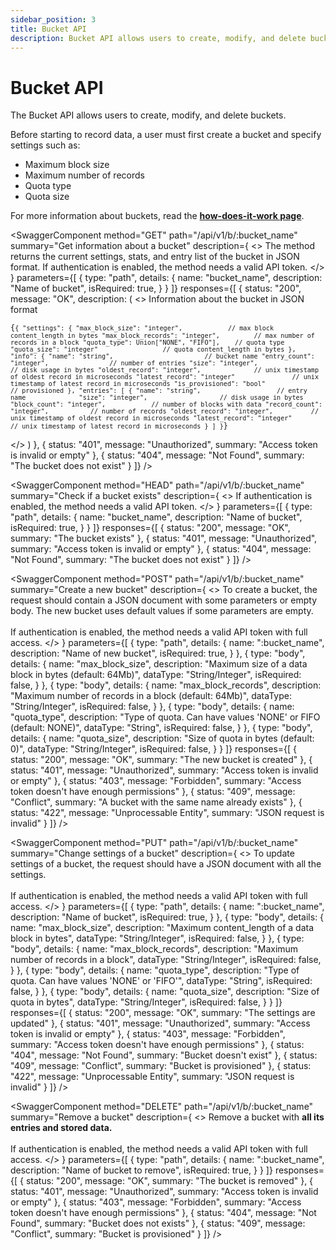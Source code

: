 ```yaml
---
sidebar_position: 3
title: Bucket API
description: Bucket API allows users to create, modify, and delete buckets.
---
```


<head>
  <link rel="canonical" href="https://www.reduct.store/docs/http-api/bucket-api" />
</head>


# Bucket API

The Bucket API allows users to create, modify, and delete buckets.

Before starting to record data, a user must first create a bucket and specify settings such as:

* Maximum block size
* Maximum number of records
* Quota type
* Quota size

For more information about buckets, read the [**how-does-it-work page**](../how-does-it-work.mdx#internal-structure).

<SwaggerComponent
  method="GET"
  path="/api/v1/b/:bucket_name"
  summary="Get information about a bucket"
  description={
    <>
      The method returns the current settings, stats, and entry list of the bucket in JSON format. 
      If authentication is enabled, the method needs a valid API token.
    </>
  }
  parameters={[
    {
      type: "path",
      details: {
        name: "bucket_name",
        description: "Name of bucket",
        isRequired: true,
      }
    }
  ]}
  responses={[
    {
      status: "200",
      message: "OK",
      description: (
        <>
          Information about the bucket in JSON format
          <pre><code>{`{
  "settings": {
        "max_block_size": "integer",            // max block content_length in bytes
        "max_block_records": "integer",         // max number of records in a block
        "quota_type": Union["NONE", "FIFO"],    // quota type
        "quota_size": "integer"                 // quota content_length in bytes
    },
    "info": {
        "name": "string",                        // bucket name
        "entry_count": "integer",                // number of entries
        "size": "integer",                       // disk usage in bytes
        "oldest_record": "integer",              // unix timestamp of oldest record in microseconds
        "latest_record": "integer"               // unix timestamp of latest record in microseconds
        "is_provisioned": "bool"                 // provisioned
    },
    "entries": [
        {
            "name": "string",                    // entry name             
            "size": "integer",                   // disk usage in bytes
            "block_count": "integer",            // number of blocks with data
            "record_count": "integer",           // number of records
            "oldest_record": "integer",          // unix timestamp of oldest record in microseconds
            "latest_record": "integer"           // unix timestamp of latest record in microseconds
        }
    ]
}`}</code></pre>
        </>
      )
    },
    {
      status: "401",
      message: "Unauthorized",
      summary: "Access token is invalid or empty"
    },
    {
      status: "404",
      message: "Not Found",
      summary: "The bucket does not exist"
    }
  ]}
/>


<SwaggerComponent
  method="HEAD"
  path="/api/v1/b/:bucket_name"
  summary="Check if a bucket exists"
  description={
    <>
      If authentication is enabled, the method needs a valid API token.
    </>
  }
  parameters={[
    {
      type: "path",
      details: {
        name: "bucket_name",
        description: "Name of bucket",
        isRequired: true,
      }
    }
  ]}
  responses={[
    {
      status: "200",
      message: "OK",
      summary: "The bucket exists"
    },
    {
      status: "401",
      message: "Unauthorized",
      summary: "Access token is invalid or empty"
    },
    {
      status: "404",
      message: "Not Found",
      summary: "The bucket does not exist"
    }
  ]}
/>

<SwaggerComponent
  method="POST"
  path="/api/v1/b/:bucket_name"
  summary="Create a new bucket"
  description={
    <>
      To create a bucket, the request should contain a JSON document with some parameters or empty body. The new bucket uses default values if some parameters are empty.
      <br /><br />
      If authentication is enabled, the method needs a valid API token with full access.
    </>
  }
  parameters={[
    {
      type: "path",
      details: {
        name: ":bucket_name",
        description: "Name of new bucket",
        isRequired: true,
      }
    },
    {
      type: "body",
      details: {
        name: "max_block_size",
        description: "Maximum size of a data block in bytes (default: 64Mb)",
        dataType: "String/Integer",
        isRequired: false,
      }
    },
    {
      type: "body",
      details: {
        name: "max_block_records",
        description: "Maximum number of records in a block (default: 64Mb)",
        dataType: "String/Integer",
        isRequired: false,
      }
    },
    {
      type: "body",
      details: {
        name: "quota_type",
        description: "Type of quota. Can have values 'NONE' or FIFO (default: NONE)",
        dataType: "String",
        isRequired: false,
      }
    },
    {
      type: "body",
      details: {
        name: "quota_size",
        description: "Size of quota in bytes (default: 0)",
        dataType: "String/Integer",
        isRequired: false,
      }
    }
  ]}
  responses={[
    {
      status: "200",
      message: "OK",
      summary: "The new bucket is created"
    },
    {
      status: "401",
      message: "Unauthorized",
      summary: "Access token is invalid or empty"
    },
    {
      status: "403",
      message: "Forbidden",
      summary: "Access token doesn't have enough permissions"
    },
    {
      status: "409",
      message: "Conflict",
      summary: "A bucket with the same name already exists"
    },
    {
      status: "422",
      message: "Unprocessable Entity",
      summary: "JSON request is invalid"
    }
  ]}
/>

<SwaggerComponent
  method="PUT"
  path="/api/v1/b/:bucket_name"
  summary="Change settings of a bucket"
  description={
    <>
      To update settings of a bucket, the request should have a JSON document with all the settings.
      <br /><br />
      If authentication is enabled, the method needs a valid API token with full access.
    </>
  }
  parameters={[
    {
      type: "path",
      details: {
        name: ":bucket_name",
        description: "Name of bucket",
        isRequired: true,
      }
    },
    {
      type: "body",
      details: {
        name: "max_block_size",
        description: "Maximum content_length of a data block in bytes",
        dataType: "String/Integer",
        isRequired: false,
      }
    },
    {
      type: "body",
      details: {
        name: "max_block_records",
        description: "Maximum number of records in a block",
        dataType: "String/Integer",
        isRequired: false,
      }
    },
    {
      type: "body",
      details: {
        name: "quota_type",
        description: "Type of quota. Can have values 'NONE' or 'FIFO'",
        dataType: "String",
        isRequired: false,
      }
    },
    {
      type: "body",
      details: {
        name: "quota_size",
        description: "Size of quota in bytes",
        dataType: "String/Integer",
        isRequired: false,
      }
    }
  ]}
  responses={[
    {
      status: "200",
      message: "OK",
      summary: "The settings are updated"
    },
    {
      status: "401",
      message: "Unauthorized",
      summary: "Access token is invalid or empty"
    },
    {
      status: "403",
      message: "Forbidden",
      summary: "Access token doesn't have enough permissions"
    },
    {
      status: "404",
      message: "Not Found",
      summary: "Bucket doesn't exist"
    },
    {
      status: "409",
      message: "Conflict",
      summary: "Bucket is provisioned"
    },
    {
      status: "422",
      message: "Unprocessable Entity",
      summary: "JSON request is invalid"
    }
  ]}
/>

<SwaggerComponent
  method="DELETE"
  path="/api/v1/b/:bucket_name"
  summary="Remove a bucket"
  description={
    <>
      Remove a bucket with <strong>all its entries and stored data.</strong>
      <br /><br />
      If authentication is enabled, the method needs a valid API token with full access.
    </>
  }
  parameters={[
    {
      type: "path",
      details: {
        name: ":bucket_name",
        description: "Name of bucket to remove",
        isRequired: true,
      }
    }
  ]}
  responses={[
    {
      status: "200",
      message: "OK",
      summary: "The bucket is removed"
    },
    {
      status: "401",
      message: "Unauthorized",
      summary: "Access token is invalid or empty"
    },
    {
      status: "403",
      message: "Forbidden",
      summary: "Access token doesn't have enough permissions"
    },
    {
      status: "404",
      message: "Not Found",
      summary: "Bucket does not exists"
    },
    {
      status: "409",
      message: "Conflict",
      summary: "Bucket is provisioned"
    }
  ]}
/>
